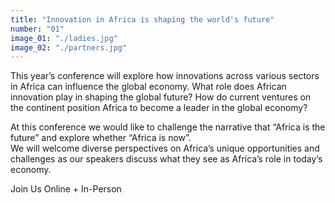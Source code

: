 ```yaml
---
title: "Innovation in Africa is shaping the world's future"
number: "01"
image_01: "./ladies.jpg"
image_02: "./partners.jpg"
---
```



This year’s conference will explore how innovations across various sectors in Africa can influence the global economy.
What role does African innovation play in shaping the global future?
How do current ventures on the continent position Africa to become a leader in the global economy?

At this conference we would like to challenge the narrative that “Africa is the future” and explore whether “Africa is now”.  
We will welcome diverse perspectives on Africa’s unique opportunities
and challenges as our speakers discuss what they see as Africa’s role in today’s economy.

<StyledLink to="/attend">Join Us Online + In-Person</StyledLink>
